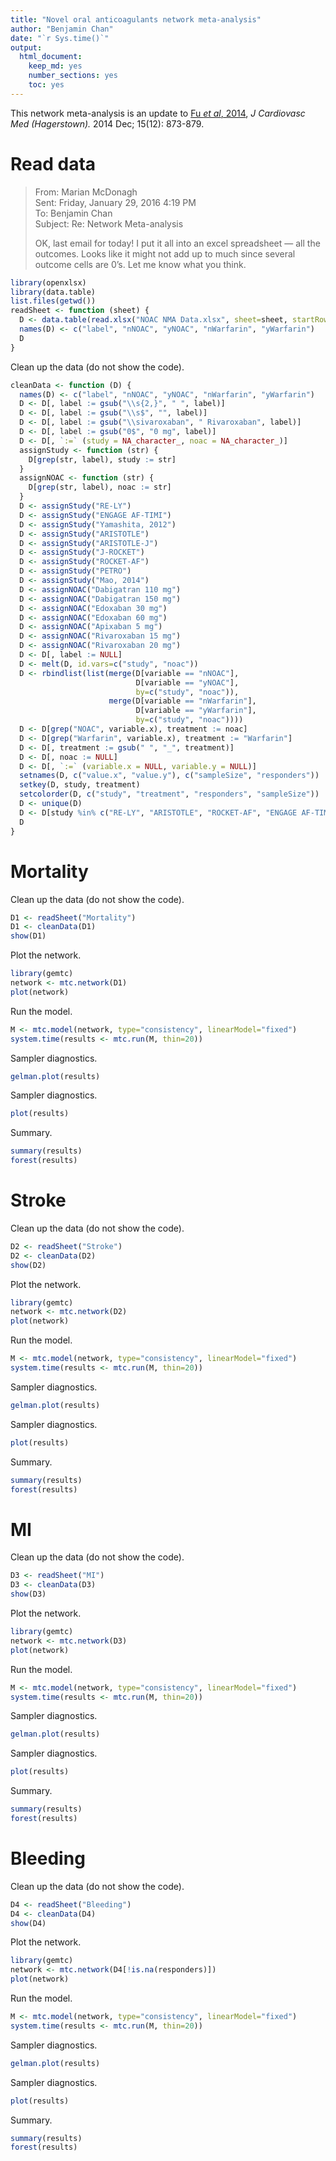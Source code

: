 ```yaml
---
title: "Novel oral anticoagulants network meta-analysis"
author: "Benjamin Chan"
date: "`r Sys.time()`"
output: 
  html_document: 
    keep_md: yes
    number_sections: yes
    toc: yes
---
```



This network meta-analysis is an update to
[Fu *et al*, 2014](http://www.ncbi.nlm.nih.gov/pmc/articles/PMC4244213/),
*J Cardiovasc Med (Hagerstown).* 2014 Dec; 15(12): 873-879.


# Read data

> From: Marian McDonagh  
> Sent: Friday, January 29, 2016 4:19 PM  
> To: Benjamin Chan  
> Subject: Re: Network Meta-analysis  
> 
> OK, last email for today!
> I put it all into an excel spreadsheet --- all the outcomes.
> Looks like it might not add up to much since several outcome cells are 0's.
> Let me know what you think.

```r
library(openxlsx)
library(data.table)
list.files(getwd())
readSheet <- function (sheet) {
  D <- data.table(read.xlsx("NOAC NMA Data.xlsx", sheet=sheet, startRow=3, cols=1:5))
  names(D) <- c("label", "nNOAC", "yNOAC", "nWarfarin", "yWarfarin")
  D
}
```

Clean up the data (do not show the code).

```r
cleanData <- function (D) {
  names(D) <- c("label", "nNOAC", "yNOAC", "nWarfarin", "yWarfarin")
  D <- D[, label := gsub("\\s{2,}", " ", label)]
  D <- D[, label := gsub("\\s$", "", label)]
  D <- D[, label := gsub("\\sivaroxaban", " Rivaroxaban", label)]
  D <- D[, label := gsub("0$", "0 mg", label)]
  D <- D[, `:=` (study = NA_character_, noac = NA_character_)]
  assignStudy <- function (str) {
    D[grep(str, label), study := str]
  }
  assignNOAC <- function (str) {
    D[grep(str, label), noac := str]
  }
  D <- assignStudy("RE-LY")
  D <- assignStudy("ENGAGE AF-TIMI")
  D <- assignStudy("Yamashita, 2012")
  D <- assignStudy("ARISTOTLE")
  D <- assignStudy("ARISTOTLE-J")
  D <- assignStudy("J-ROCKET")
  D <- assignStudy("ROCKET-AF")
  D <- assignStudy("PETRO")
  D <- assignStudy("Mao, 2014")
  D <- assignNOAC("Dabigatran 110 mg")
  D <- assignNOAC("Dabigatran 150 mg")
  D <- assignNOAC("Edoxaban 30 mg")
  D <- assignNOAC("Edoxaban 60 mg")
  D <- assignNOAC("Apixaban 5 mg")
  D <- assignNOAC("Rivaroxaban 15 mg")
  D <- assignNOAC("Rivaroxaban 20 mg")
  D <- D[, label := NULL]
  D <- melt(D, id.vars=c("study", "noac"))
  D <- rbindlist(list(merge(D[variable == "nNOAC"],
                            D[variable == "yNOAC"],
                            by=c("study", "noac")),
                      merge(D[variable == "nWarfarin"],
                            D[variable == "yWarfarin"],
                            by=c("study", "noac"))))
  D <- D[grep("NOAC", variable.x), treatment := noac]
  D <- D[grep("Warfarin", variable.x), treatment := "Warfarin"]
  D <- D[, treatment := gsub(" ", "_", treatment)]
  D <- D[, noac := NULL]
  D <- D[, `:=` (variable.x = NULL, variable.y = NULL)]
  setnames(D, c("value.x", "value.y"), c("sampleSize", "responders"))
  setkey(D, study, treatment)
  setcolorder(D, c("study", "treatment", "responders", "sampleSize"))
  D <- unique(D)
  D <- D[study %in% c("RE-LY", "ARISTOTLE", "ROCKET-AF", "ENGAGE AF-TIMI")]  # Replicate Fu 2014
  D
}
```


# Mortality

Clean up the data (do not show the code).

```r
D1 <- readSheet("Mortality")
D1 <- cleanData(D1)
show(D1)
```

Plot the network.

```r
library(gemtc)
network <- mtc.network(D1)
plot(network)
```

Run the model.

```r
M <- mtc.model(network, type="consistency", linearModel="fixed")
system.time(results <- mtc.run(M, thin=20))
```

Sampler diagnostics.

```r
gelman.plot(results)
```

Sampler diagnostics.

```r
plot(results)
```

Summary.

```r
summary(results)
forest(results)
```


# Stroke

Clean up the data (do not show the code).

```r
D2 <- readSheet("Stroke")
D2 <- cleanData(D2)
show(D2)
```


Plot the network.

```r
library(gemtc)
network <- mtc.network(D2)
plot(network)
```

Run the model.

```r
M <- mtc.model(network, type="consistency", linearModel="fixed")
system.time(results <- mtc.run(M, thin=20))
```

Sampler diagnostics.

```r
gelman.plot(results)
```

Sampler diagnostics.

```r
plot(results)
```

Summary.

```r
summary(results)
forest(results)
```


# MI

Clean up the data (do not show the code).

```r
D3 <- readSheet("MI")
D3 <- cleanData(D3)
show(D3)
```


Plot the network.

```r
library(gemtc)
network <- mtc.network(D3)
plot(network)
```

Run the model.

```r
M <- mtc.model(network, type="consistency", linearModel="fixed")
system.time(results <- mtc.run(M, thin=20))
```

Sampler diagnostics.

```r
gelman.plot(results)
```

Sampler diagnostics.

```r
plot(results)
```

Summary.

```r
summary(results)
forest(results)
```


# Bleeding

Clean up the data (do not show the code).

```r
D4 <- readSheet("Bleeding")
D4 <- cleanData(D4)
show(D4)
```


Plot the network.

```r
library(gemtc)
network <- mtc.network(D4[!is.na(responders)])
plot(network)
```

Run the model.

```r
M <- mtc.model(network, type="consistency", linearModel="fixed")
system.time(results <- mtc.run(M, thin=20))
```

Sampler diagnostics.

```r
gelman.plot(results)
```

Sampler diagnostics.

```r
plot(results)
```

Summary.

```r
summary(results)
forest(results)
```
